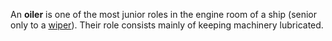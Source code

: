 {{merge|oiler}}

<!--Wikipedia Template {{unsourced}} -->
<!--Wikipedia Template {{move to wiktionary}} -->
An '''oiler''' is one of the most junior roles in the engine room of a ship (senior only to a [[Wiper (occupation)|wiper]]). Their role consists mainly of keeping machinery lubricated.

<!--Wikipedia Category [[Category:Marine occupations]] -->
<!--Wikipedia Category [[Category:Ships]] -->